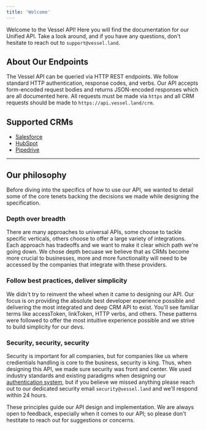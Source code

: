 ```yaml
---
title: 'Welcome'
---
```


Welcome to the Vessel API! Here you will find the documentation for our Unified API. Take a look around, and if you have any questions, don't hesitate to reach out to `support@vessel.land`.

## About Our Endpoints

The Vessel API can be queried via HTTP REST endpoints. We follow standard HTTP authentication, response codes, and verbs. Our API accepts form-encoded request bodies and returns JSON-encoded responses which are all documented here. All requests must be made via `https` and all CRM requests should be made to `https://api.vessel.land/crm`.

## Supported CRMs

- [Salesforce](https://www.salesforce.com/)
- [HubSpot](https://hubspot.com/)
- [Pipedrive](https://www.pipedrive.com/)

---

## Our philosophy

Before diving into the specifics of how to use our API, we wanted to detail some of the core tenets backing the decisions we made while designing the specification.

### Depth over breadth

There are many approaches to universal APIs, some choose to tackle specific verticals, others choose to offer a large variety of integrations. Each approach has tradeoffs and we want to make it clear which path we're going down. We chose depth becuase we believe that as CRMs become more crucial to businesses, more and more functionality will need to be accessed by the companies that integrate with these providers.

### Follow best practices, deliver simplicity

We didn't try to reinvent the wheel when it came to designing our API. Our focus is on providing the absolute best developer experience possible and delivering the most integrated and deep CRM API to exist. You'll see familiar terms like accessToken, linkToken, HTTP verbs, and others. These patterns were followed to offer the most intuitive experience possible and we strive to build simplicity for our devs.

### Security, security, security

Security is important for all companies, but for companies like us where credientials handling is core to the business, security is king. Thus, when designing this API, we made sure security was front and center. We used industry standards and existing paradigms when designing our [authentication system](/authentication-and-security), but if you believe we missed anything please reach out to our dedicated security email `security@vessel.land` and we'll respond within 24 hours.

These principles guide our API design and implementation. We are always open to feedback, especially when it comes to our API; so please don't hestitate to reach out for suggestions or concerns.
